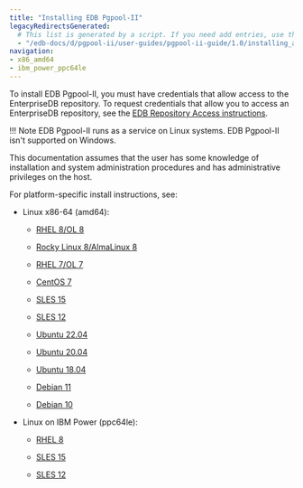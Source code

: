 ```yaml
---
title: "Installing EDB Pgpool-II"
legacyRedirectsGenerated:
  # This list is generated by a script. If you need add entries, use the `legacyRedirects` key.
  - "/edb-docs/d/pgpool-ii/user-guides/pgpool-ii-guide/1.0/installing_and_configuring_the_pgpool-II.html"
navigation:
- x86_amd64
- ibm_power_ppc64le
---
```


To install EDB Pgpool-II, you must have credentials that allow access to the EnterpriseDB repository. To request credentials that allow you to access an EnterpriseDB repository, see the [EDB Repository Access instructions](https://www.enterprisedb.com/repository-access-request).

!!! Note
    EDB Pgpool-II runs as a service on Linux systems. EDB Pgpool-II isn't supported on Windows.

This documentation assumes that the user has some knowledge of installation and system administration procedures and has administrative privileges on the host.

For platform-specific install instructions, see:

- Linux x86-64 (amd64):
  - [RHEL 8/OL 8](x86_amd64/pgpool_rhel8_x86)

  - [Rocky Linux 8/AlmaLinux 8](x86_amd64/pgpool_other_linux8_x86)
  - [RHEL 7/OL 7](x86_amd64/pgpool_rhel7_x86)
  - [CentOS 7](x86_amd64/pgpool_centos7_x86)
  - [SLES 15](x86_amd64/pgpool_sles15_x86)
  - [SLES 12](x86_amd64/pgpool_sles12_x86)
  - [Ubuntu 22.04](x86_amd64/pgpool_ubuntu22_x86)
  - [Ubuntu 20.04](x86_amd64/pgpool_ubuntu20_x86)
  - [Ubuntu 18.04](x86_amd64/pgpool_ubuntu18_x86)
  - [Debian 11](x86_amd64/pgpool_deb11_x86)
  - [Debian 10](x86_amd64/pgpool_deb10_x86)

- Linux on IBM Power (ppc64le):
  - [RHEL 8](ibm_power_ppc64le/pgpool_rhel8_ppcle)

  - [SLES 15](ibm_power_ppc64le/pgpool_sles15_ppcle)
  - [SLES 12](ibm_power_ppc64le/pgpool_sles12_ppcle)



